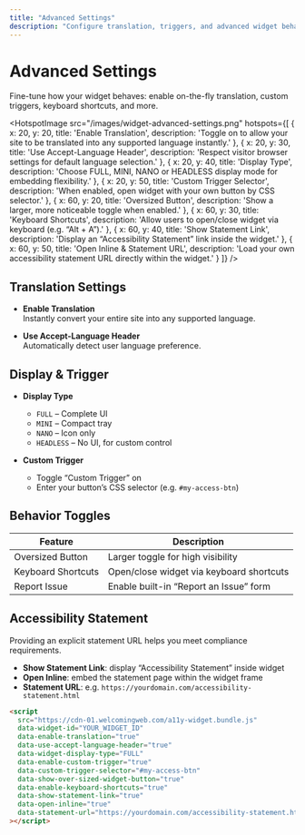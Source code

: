 ```yaml
---
title: "Advanced Settings"
description: "Configure translation, triggers, and advanced widget behavior."
---
```



# Advanced Settings

<Callout type="info">
  Fine-tune how your widget behaves: enable on-the-fly translation, custom triggers, keyboard shortcuts, and more.
</Callout>

<HotspotImage
  src="/images/widget-advanced-settings.png"
  hotspots={[
    {
      x: 20,
      y: 20,
      title: 'Enable Translation',
      description: 'Toggle on to allow your site to be translated into any supported language instantly.'
    },
    {
      x: 20,
      y: 30,
      title: 'Use Accept-Language Header',
      description: 'Respect visitor browser settings for default language selection.'
    },
    {
      x: 20,
      y: 40,
      title: 'Display Type',
      description: 'Choose FULL, MINI, NANO or HEADLESS display mode for embedding flexibility.'
    },
    {
      x: 20,
      y: 50,
      title: 'Custom Trigger Selector',
      description: 'When enabled, open widget with your own button by CSS selector.'
    },
    {
      x: 60,
      y: 20,
      title: 'Oversized Button',
      description: 'Show a larger, more noticeable toggle when enabled.'
    },
    {
      x: 60,
      y: 30,
      title: 'Keyboard Shortcuts',
      description: 'Allow users to open/close widget via keyboard (e.g. “Alt + A”).'
    },
    {
      x: 60,
      y: 40,
      title: 'Show Statement Link',
      description: 'Display an “Accessibility Statement” link inside the widget.'
    },
    {
      x: 60,
      y: 50,
      title: 'Open Inline & Statement URL',
      description: 'Load your own accessibility statement URL directly within the widget.'
    }
  ]}
/>

## Translation Settings

- **Enable Translation**  
  Instantly convert your entire site into any supported language.

- **Use Accept-Language Header**  
  Automatically detect user language preference.

## Display & Trigger

- **Display Type**  
  - `FULL` – Complete UI  
  - `MINI` – Compact tray  
  - `NANO` – Icon only  
  - `HEADLESS` – No UI, for custom control

- **Custom Trigger**  
  - Toggle “Custom Trigger” on  
  - Enter your button’s CSS selector (e.g. `#my-access-btn`)  

## Behavior Toggles

| Feature                  | Description                                     |
|--------------------------|-------------------------------------------------|
| Oversized Button        | Larger toggle for high visibility               |
| Keyboard Shortcuts      | Open/close widget via keyboard shortcuts        |
| Report Issue            | Enable built-in “Report an Issue” form          |

## Accessibility Statement

<Callout type="warning">
  Providing an explicit statement URL helps you meet compliance requirements.
</Callout>

- **Show Statement Link**: display “Accessibility Statement” inside widget  
- **Open Inline**: embed the statement page within the widget frame  
- **Statement URL**: e.g. `https://yourdomain.com/accessibility-statement.html`

```html
<script
  src="https://cdn-01.welcomingweb.com/a11y-widget.bundle.js"
  data-widget-id="YOUR_WIDGET_ID"
  data-enable-translation="true"
  data-use-accept-language-header="true"
  data-widget-display-type="FULL"
  data-enable-custom-trigger="true"
  data-custom-trigger-selector="#my-access-btn"
  data-show-over-sized-widget-button="true"
  data-enable-keyboard-shortcuts="true"
  data-show-statement-link="true"
  data-open-inline="true"
  data-statement-url="https://yourdomain.com/accessibility-statement.html"
></script>
